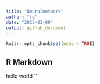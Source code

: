 ```yaml
---
title: "Neuralnetwork"
author: "fq"
date: "2023-03-09"
output: github_document 
---
```


```r
knitr::opts_chunk$set(echo = TRUE)
```

## R Markdown

hello world
```

